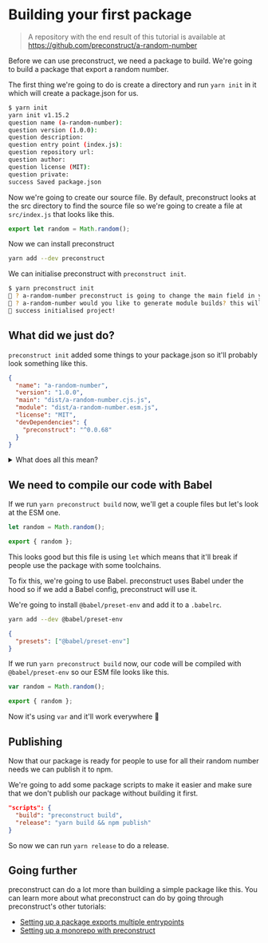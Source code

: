# Building your first package

> A repository with the end result of this tutorial is available at https://github.com/preconstruct/a-random-number

Before we can use preconstruct, we need a package to build. We're going to build a package that export a random number.

The first thing we're going to do is create a directory and run `yarn init` in it which will create a package.json for us.

```bash
$ yarn init
yarn init v1.15.2
question name (a-random-number):
question version (1.0.0):
question description:
question entry point (index.js):
question repository url:
question author:
question license (MIT):
question private:
success Saved package.json
```

Now we're going to create our source file. By default, preconstruct looks at the src directory to find the source file so we're going to create a file at `src/index.js` that looks like this.

```jsx
export let random = Math.random();
```

Now we can install preconstruct

```bash
yarn add --dev preconstruct
```

We can initialise preconstruct with `preconstruct init`.

```bash
$ yarn preconstruct init
🎁 ? a-random-number preconstruct is going to change the main field in your package.json, are you okay with that? Yes
🎁 ? a-random-number would you like to generate module builds? this will write to the module field in your package.json Yes
🎁 success initialised project!
```

## What did we just do?

`preconstruct init` added some things to your package.json so it'll probably look something like this.

```json
{
  "name": "a-random-number",
  "version": "1.0.0",
  "main": "dist/a-random-number.cjs.js",
  "module": "dist/a-random-number.esm.js",
  "license": "MIT",
  "devDependencies": {
    "preconstruct": "^0.0.68"
  }
}
```

<details>

<summary>What does all this mean?</summary>

```json
"main": "dist/a-random-number.cjs.js",
```

The `main` field specifies what file Node and older bundlers should look at when someone uses your package. preconstruct has automatically set it to `dist/a-random-number.cjs.js` which is based on the package name `a-random-number`.

```json
"module": "dist/a-random-number.esm.js",
```

The `module` field specifies what file newer bundlers like webpack should look at when someone uses your package.

</details>

## We need to compile our code with Babel

If we run `yarn preconstruct build` now, we'll get a couple files but let's look at the ESM one.

```jsx
let random = Math.random();

export { random };
```

This looks good but this file is using `let` which means that it'll break if people use the package with some toolchains.

To fix this, we're going to use Babel. preconstruct uses Babel under the hood so if we add a Babel config, preconstruct will use it.

We're going to install `@babel/preset-env` and add it to a `.babelrc`.

```bash
yarn add --dev @babel/preset-env
```

```json
{
  "presets": ["@babel/preset-env"]
}
```

If we run `yarn preconstruct build` now, our code will be compiled with `@babel/preset-env` so our ESM file looks like this.

```jsx
var random = Math.random();

export { random };
```

Now it's using `var` and it'll work everywhere 🎉

## Publishing

Now that our package is ready for people to use for all their random number needs we can publish it to npm.

We're going to add some package scripts to make it easier and make sure that we don't publish our package without building it first.

```json
"scripts": {
  "build": "preconstruct build",
  "release": "yarn build && npm publish"
}
```

So now we can run `yarn release` to do a release.

## Going further

preconstruct can do a lot more than building a simple package like this. You can learn more about what preconstruct can do by going through preconstruct's other tutorials:

- [Setting up a package exports multiple entrypoints](/tutorials/multiple-entrypoints)
- [Setting up a monorepo with preconstruct](/tutorials/monorepos)

